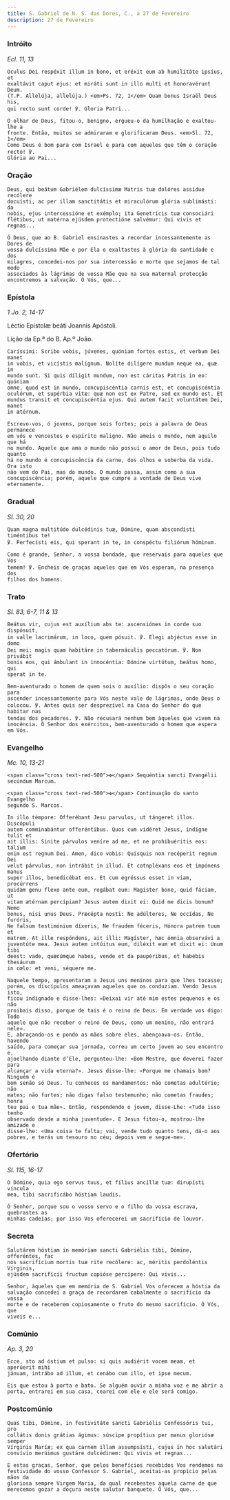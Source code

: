 ```yaml
---
title: S. Gabriel de N. S. das Dores, C., a 27 de Fevereiro
description: 27 de Fevereiro
---
```


### Intróito

<em>Ecl. 11, 13</em>

<div class="side-by-side not-content">

    Oculus Dei respéxit illum in bono, et eréxit eum ab humilitáte ipsíus, et
    exaltávit caput ejus: et miráti sunt in illo multi et honoravérunt Deum.
    (T.P. Allelúja, allelúja.) <em>Ps. 72, 1</em> Quam bonus Israël Deus his,
    qui recto sunt corde! ℣. Gloria Patri...

    O olhar de Deus, fitou-o, benigno, ergueu-o da humilhação e exaltou-lhe a
    fronte. Então, muitos se admiraram e glorificaram Deus. <em>Sl. 72, 1</em>
    Como Deus é bom para com Israel e para com aqueles que têm o coração recto! ℣.
    Glória ao Pai...

</div>

### Oração

<div class="side-by-side not-content">

    Deus, qui beátum Gabriélem dulcíssimæ Matris tuæ dolóres assídue recólere
    docuísti, ac per illam sanctitátis et miraculórum glória sublimásti: da
    nobis, ejus intercessióne et exémplo; ita Genetrícis tuæ consociári
    flétibus, ut matérna ejúsdem protectióne salvémur: Qui vivis et regnas...

    Ó Deus, que ao B. Gabriel ensinastes a recordar incessantemente as Dores de
    vossa dulcíssima Mãe e por Ela o exaltastes à glória da santidade e dos
    milagres, concedei-nos por sua intercessão e morte que sejamos de tal modo
    associados às lágrimas de vossa Mãe que na sua maternal protecção
    encontremos a salvação. Ó Vós, que...

</div>

### Epístola

<em>1 Jo. 2, 14-17</em>

<div class="side-by-side not-content">

Léctio Epístolæ beáti Joannis Apóstoli.

Lição da Ep.ª do B. Ap.º João.

    Caríssimi: Scribo vobis, júvenes, quóniam fortes estis, et verbum Dei manet
    in vobis, et vicístis malígnum. Nolíte dilígere mundum neque ea, quæ in
    mundo sunt. Si quis díligit mundum, non est cáritas Patris in eo: quóniam
    omne, quod est in mundo, concupiscéntia carnis est, et concupiscéntia
    oculórum, et supérbia vitæ: quæ non est ex Patre, sed ex mundo est. Et
    mundus transit et concupiscéntia ejus. Qui autem facit voluntátem Dei, manet
    in ætérnum.

    Escrevo-vos, ó jovens, porque sois fortes; pois a palavra de Deus permanece
    em vós e vencestes o espírito maligno. Não ameis o mundo, nem aquilo que há
    no mundo. Aquele que ama o mundo não possui o amor de Deus, pois tudo quanto
    há no mundo é concupiscência da carne, dos olhos e soberba da vida. Ora isto
    não vem do Pai, mas do mundo. O mundo passa, assim como a sua
    concupiscência; porém, aquele que cumpre a vontade de Deus vive eternamente.

</div>

### Gradual

<em>Sl. 30, 20</em>

<div class="side-by-side not-content">

    Quam magna multitúdo dulcédinis tuæ, Dómine, quam abscondísti timéntibus te!
    ℣. Perfecísti eis, qui sperant in te, in conspéctu filiórum hóminum.

    Como é grande, Senhor, a vossa bondade, que reservais para aqueles que Vos
    temem! ℣. Encheis de graças aqueles que em Vós esperam, na presença dos
    filhos dos homens.

</div>

### Trato

<em>Sl. 83, 6-7, 11 & 13</em>

<div class="side-by-side not-content">

    Beátus vir, cujus est auxílium abs te: ascensiónes in corde suo dispósuit,
    in valle lacrimárum, in loco, quem pósuit. ℣. Elegi abjéctus esse in domo
    Dei mei: magis quam habitáre in tabernáculis peccatórum. ℣. Non privábit
    bonis eos, qui ámbulant in innocéntia: Dómine virtútum, beátus homo, qui
    sperat in te.

    Bem-aventurado o homem de quem sois o auxílio: dispôs o seu coração para
    ascender incessantemente para Vós neste vale de lágrimas, onde Deus o
    colocou. ℣. Antes quis ser desprezível na Casa do Senhor do que habitar nas
    tendas dos pecadores. ℣. Não recusará nenhum bem àqueles que vivem na
    inocência. Ó Senhor dos exércitos, bem-aventurado o homem que espera em Vós.

</div>

### Evangelho

<em>Mc. 10, 13-21</em>

<div class="side-by-side not-content">

    <span class="cross text-red-500">✠</span> Sequéntia sancti Evangélii
    secúndum Marcum.

    <span class="cross text-red-500">✠</span> Continuação do santo Evangelho
    segundo S. Marcos.

    In illo témpore: Offerébant Jesu parvulos, ut tángeret illos. Discópuli
    autem comminabántur offeréntibus. Quos cum vidéret Jesus, indígne tulit et
    ait illis: Sinite párvulos veníre ad me, et ne prohibuéritis eos: tálium
    enim est regnum Dei. Amen, dico vobis: Quisquis non recéperit regnum Dei
    velut párvulus, non intrábit in illud. Et cotnpléxans eos et impónens manus
    super illos, benedicébat eos. Et cum egréssus esset in viam, procúrrens
    quidam genu flexo ante eum, rogábat eum: Magíster bone, quid fáciam, ut
    vitam ætérnam percípiam? Jesus autem dixit ei: Quid me dicis bonum? Nemo
    bonus, nisi unus Deus. Præcépta nosti: Ne adúlteres, Ne occídas, Ne furóris,
    Ne falsum testimónium díxeris, Ne fraudem féceris, Hónora patrem tuum et
    matrem. At ille respóndens, ait illi: Magíster, hæc ómnia observávi a
    juventúte mea. Jesus autem intúitus eum, diléxit eum et dixit ei: Unum tibi
    deest: vade, quæcúmque habes, vende et da paupéribus, et habébis thesáurum
    in cœlo: et veni, séquere me.

    Naquele tempo, apresentaram a Jesus uns meninos para que lhes tocasse;
    porém, os discípulos ameaçavam aqueles que os conduziam. Vendo Jesus isto,
    ficou indignado e disse-lhes: «Deixai vir até mim estes pequenos e os não
    proibais disso, porque de tais é o reino de Deus. Em verdade vos digo: Todo
    aquele que não receber o reino de Deus, como um menino, não entrará nele».
    E, abraçando-os e pondo as mãos sobre eles, abençoava-os. Então, havendo
    saído, para começar sua jornada, correu um certo jovem ao seu encontro e,
    ajoelhando diante d’Ele, perguntou-lhe: «Bom Mestre, que deverei fazer para
    alcançar a vida eterna?». Jesus disse-lhe: «Porque me chamais bom? Ninguém é
    bom senão só Deus. Tu conheces os mandamentos: não cometas adultério; não
    mates; não furtes; não digas falso testemunho; não cometas fraudes; honra
    teu pai e tua mãe». Então, respondendo o jovem, disse-Lhe: «Tudo isso tenho
    observado desde a minha juventude». E Jesus fitou-o, mostrou-lhe amizade e
    disse-lhe: «Uma coisa te falta; vai, vende tudo quanto tens, dá-o aos
    pobres, e terás um tesouro no céu; depois vem e segue-me».

</div>

### Ofertório

<em>Sl. 115, 16-17</em>

<div class="side-by-side not-content">

    O Dómine, quia ego servus tuus, et fílius ancíllæ tuæ: dirupísti víncula
    mea, tibi sacrificábo hóstiam laudis.

    Ó Senhor, porque sou o vosso servo e o filho da vossa escrava, quebrastes as
    minhas cadeias; por isso Vos oferecerei um sacrifício de louvor.

</div>

### Secreta

<div class="side-by-side not-content">

    Salutárem hóstiam in memóriam sancti Gabriélis tibi, Dómine, offeréntes, fac
    nos sacrifícium mortis tuæ rite recólere: ac, méritis perdoléntis Vírginis,
    ejúsdem sacrifícii fructum copióse percípere: Qui vivis...

    Senhor, àqueles que em memória de S. Gabriel Vos oferecem a hóstia da
    salvação concedei a graça de recordarem cabalmente o sacrifício da vossa
    morte e de receberem copiosamente o fruto do mesmo sacrifício. Ó Vós, que
    viveis e...

</div>

### Comúnio

<em>Ap. 3, 20</em>

<div class="side-by-side not-content">

    Ecce, sto ad óstium et pulso: si quis audiérit vocem meam, et aperúerit mihi
    jánuam, intrábo ad illum, et cenábo cum illo, et ipse mecum.

    Eis que estou à porta e bato. Se alguém ouvir a minha voz e me abrir a
    porta, entrarei em sua casa, cearei com ele e ele será comigo.

</div>

### Postcomúnio

<div class="side-by-side not-content">

    Quas tibi, Dómine, in festivitáte sancti Gabriélis Confessóris tui, pro
    collátis donis grátias ágimus: súscipe propítius per manus gloriósæ semper
    Vírginis Maríæ; ex qua carnem illam assumpsísti, cujus in hoc salutári
    convívio merúimus gustáre dulcédinem: Qui vivis et regnas...

    E estas graças, Senhor, que pelos benefícios recebidos Vos rendemos na
    festividade do vosso Confessor S. Gabriel, aceitai-as propício pelas mãos da
    gloriosa sempre Virgem Maria, da qual recebestes aquela carne de que
    merecemos gozar a doçura neste salutar banquete. Ó Vós, que...

</div>
